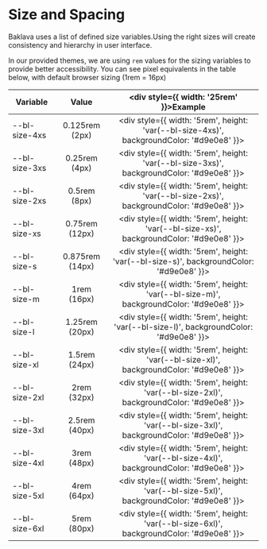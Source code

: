 
<Meta title="Design System/Size and Spacing" />

# Size and Spacing

Baklava uses a list of defined size variables.Using the right sizes will create consistency and hierarchy in user interface.

In our provided themes, we are using `rem` values for the sizing variables to provide better accessibility. You can see pixel equivalents in the table below, with default browser sizing (1rem = 16px)

| Variable                |      Value      |   <div style={{ width: '25rem' }}>Example</div>  |
|-----------------------|:-------------:|:----------:|
| --bl-size-4xs |  0.125rem (2px)   | <div style={{ width: '5rem', height: 'var(--bl-size-4xs)', backgroundColor: '#d9e0e8' }}></div> |
| --bl-size-3xs |  0.25rem  (4px)   | <div style={{ width: '5rem', height: 'var(--bl-size-3xs)', backgroundColor: '#d9e0e8' }}></div> |
| --bl-size-2xs |  0.5rem  (8px)    | <div style={{ width: '5rem', height: 'var(--bl-size-2xs)', backgroundColor: '#d9e0e8' }}></div> |
| --bl-size-xs  |  0.75rem  (12px)  | <div style={{ width: '5rem', height: 'var(--bl-size-xs)', backgroundColor: '#d9e0e8' }}></div> |
| --bl-size-s   |  0.875rem  (14px) | <div style={{ width: '5rem', height: 'var(--bl-size-s)', backgroundColor: '#d9e0e8' }}></div> |
| --bl-size-m   |  1rem  (16px)     | <div style={{ width: '5rem', height: 'var(--bl-size-m)', backgroundColor: '#d9e0e8' }}></div> |
| --bl-size-l   |  1.25rem  (20px)  | <div style={{ width: '5rem', height: 'var(--bl-size-l)', backgroundColor: '#d9e0e8' }}></div> |
| --bl-size-xl  |  1.5rem  (24px)   | <div style={{ width: '5rem', height: 'var(--bl-size-xl)', backgroundColor: '#d9e0e8' }}></div> |
| --bl-size-2xl |  2rem  (32px)     | <div style={{ width: '5rem', height: 'var(--bl-size-2xl)', backgroundColor: '#d9e0e8' }}></div> |
| --bl-size-3xl |  2.5rem  (40px)   | <div style={{ width: '5rem', height: 'var(--bl-size-3xl)', backgroundColor: '#d9e0e8' }}></div> |
| --bl-size-4xl |  3rem  (48px)     | <div style={{ width: '5rem', height: 'var(--bl-size-4xl)', backgroundColor: '#d9e0e8' }}></div> |
| --bl-size-5xl |  4rem  (64px)     | <div style={{ width: '5rem', height: 'var(--bl-size-5xl)', backgroundColor: '#d9e0e8' }}></div> |
| --bl-size-6xl |  5rem  (80px)     | <div style={{ width: '5rem', height: 'var(--bl-size-6xl)', backgroundColor: '#d9e0e8' }}></div> |


